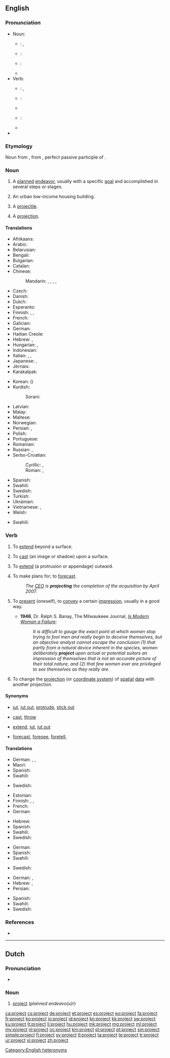 ==English==
{{slim-wikipedia|Project (disambiguation)}}

===Pronunciation===
{{rel-top|RP, US, and Canadian pronunciation, including audio}}
* Noun:
** {{a|RP}}: {{IPA|/ˈpɹəʊd͡ʒɛkt/|/ˈpɹɒd͡ʒɛkt/}}, {{X-SAMPA|/"pr\@UdZEkt/|/"pr\QdZEkt/}}
** {{a|US}}: {{IPA|/ˈpɹɑd͡ʒɛkt/}}
** {{a|Canada}}: {{IPA|/ˈpɹɑdʒɛk̚t/}}
** {{audio|en-ca-project-noun.ogg|Audio (Canada)}}
* Verb:
** {{a|RP}}: {{IPA|/pɹəˈd͡ʒɛkt/}}, {{X-SAMPA|/pr\@"dZEkt/}}
** {{a|US}}: {{IPA|/pɹəˈd͡ʒɛkt/}}
** {{audio|En-us-project.ogg|Audio (US)}}
** {{a|Canada}}: {{IPA|/pɹəˈd͡ʒɛk̚t/}}
** {{audio|en-ca-project-verb.ogg|Audio (Canada)}}
* {{rhymes|ɛkt}}
{{rel-bottom}}

===Etymology===
Noun from {{etyl|la|en}} {{term|proiectum|prōiectum|projection|lang=la}}, from {{term|proiectus|prōiectus||lang=la}}, perfect passive participle of {{term|proicio|prōiciō|throw forth, extend; expel|lang=la}}.

===Noun===
{{en-noun}}

# A [[plan]]ned [[endeavor]], usually with a specific [[goal]] and accomplished in several steps or stages.
# {{context|US}} An urban low-income housing building.
# {{context|obsolete}} A [[projectile]].
# {{context|obsolete}} A [[projection]].

====Translations====
{{trans-top|planned endeavor}}
* Afrikaans: {{t|af|projek}}
* Arabic: {{t-|ar|مشروع|tr=mašrūʿ|m}}
* Belarusian: {{t-|be|праект|m|tr=prajékt|sc=Cyrl}}
* Bengali: {{t-|bn|প্রজেক্ট|tr=prôjekţ|sc=Beng}}
* Bulgarian: {{t+|bg|проект|m|tr=proékt|sc=Cyrl}}
* Catalan: {{t+|ca|projecte|m}}
* Chinese:
*: Mandarin: {{t|cmn|計劃}}, {{t|cmn|计划|tr=jìhuà}}, {{t|cmn|方案|tr=fāng'àn}}, {{t|cmn|項目|sc=Hani}}, {{t|cmn|项目|tr=xiàngmù|sc=Hani}}
* Czech: {{t+|cs|projekt|m}}
* Danish: {{t-|da|projekt}}
* Dutch: {{t+|nl|project|n}}
* Esperanto: {{t-|eo|projekto}}
* Finnish: {{t+|fi|suunnitelma}}, {{t+|fi|hanke}}, {{t+|fi|projekti}}
* French: {{t+|fr|projet|m}}
* Galician: {{t+|gl|proxecto|m}}
* German: {{t+|de|Projekt|n}}
* Haitian Creole: {{tø|ht|pwojè}}
* Hebrew: {{t-|he|פרויקט|m|tr=proyékt}}, {{t-|he|מיזם|m|tr=meizám}}
* Hungarian: {{t+|hu|terv}}, {{t+|hu|projekt}}
* Indonesian: {{t+|id|proyek}}
* Italian: {{t+|it|progetto|m}}, {{t+|it|studio|m}}, {{t+|it|ricerca|f}}
* Japanese: {{t+|ja|プロジェクト|tr=purojekuto}}, {{t+|ja|計画|tr=けいかく, keikaku}}
* Jèrriais: {{tø|roa-jer|projet|m}}
* Karakalpak: {{tø|kaa|proekt}}
{{trans-mid}}
* Korean: {{t+|ko|계획|tr=gyehoek}} ({{t+|ko|計劃}})
* Kurdish:
*: Sorani: {{tø|ckb|پرۆژه‌|sc=ku-Arab}}
* Latvian: {{t-|lv|projekts|m}}
* Malay: {{t-|ms|projek}}
* Maltese: {{t-|mt|proġett|m}}
* Norwegian: {{t-|no|prosjekt|n}}
* Persian: {{t+|fa|پروژه|tr=prože}}, {{t+|fa|پیش‌افکند|tr=piš-afkand|sc=fa-Arab}}
* Polish: {{t+|pl|projekt|m}}
* Portuguese: {{t+|pt|projeto|m}}
* Romanian: {{t-|ro|proiect|n}}
* Russian: {{t+|ru|план|m|tr=plan}}, {{t+|ru|проект|m|tr=proɛ́kt}}
* Serbo-Croatian:
*: Cyrillic: {{t-|sh|пројекат|m}} {{qualifier|Bosnian, Serbian}}, {{t-|sh|пројект}} {{qualifier|Croatian}}
*: Roman: {{t-|sh|projekat|m}} {{qualifier|Bosnian, Serbian}}, {{t-|sh|projekt|m}} {{qualifier|Croatian}}
* Spanish: {{t+|es|proyecto|m}}
* Swahili: {{t+|sw|mradi}}
* Swedish: {{t+|sv|projekt|n}}
* Turkish: {{t+|tr|proje}}
* Ukrainian: {{t-|uk|проект|m|tr=proékt|sc=Cyrl}}
* Vietnamese: {{t+|vi|kế hoạch}}, {{t-|vi|đề án}}
* Welsh: {{t+|cy|prosiect|m}}
{{trans-bottom}}

{{trans-top|urban low-income housing building}}
* Swahili: {{t+|sw|miradi}}
{{trans-mid}}
{{trans-bottom}}

===Verb===
{{en-verb}}

# {{context|intransitive}} To [[extend]] beyond a surface.
# {{context|transitive}} To [[cast]] (an image or shadow) upon a surface.
# {{context|transitive}}  To [[extend]] (a protrusion or appendage) outward.
# {{context|transitive}}  To make plans for; to [[forecast]].
#: ''The [[CEO]] is '''projecting''' the completion of the acquisition by April 2007.''
# {{context|transitive|reflexive}} To [[present]] (oneself), to [[convey]] a certain [[impression]], usually in a good way.
#* '''1946''', Dr. Ralph S. Banay, The Milwaukeee Journal, ''[http://news.google.com/newspapers?nid=1499&dat=19461207&id=NS0aAAAAIBAJ&sjid=8iMEAAAAIBAJ&pg=4499,3742545 Is Modern Woman a Failure]'':
#*: ''It is difficult to gauge the exact point at which women stop trying to fool men and really begin to deceive themselves, but an objective analyst cannot escape the conclusion (1) that partly from a natural device inherent in the species, women deliberately '''project''' upon actual or potential suitors an impression of themselves that is not an accurate picture of their total nature, and (2) that few women ever are privileged to see themselves as they really are.''
# {{context|cartography}} To change the [[projection]] (or [[coordinate system]]) of [[spatial]] [[data]] with another projection.

====Synonyms====
* {{sense|extend beyond a surface}} [[jut]], [[jut out]], [[protrude]], [[stick out]]
* {{sense|cast image/shadow}} [[cast]], [[throw]]
* {{sense|extend outward}} [[extend]], [[jut]], [[jut out]]
* {{sense|make plans for; forecast}} [[forecast]], [[foresee]], [[foretell]],

====Translations====
{{trans-top|extend beyond a surface}}
* German: {{t-|de|hervorragen}}, {{t-|de|herausragen}}, {{t+|de|projizieren}}
* Maori: {{t|mi|kūrae}}
* Spanish: {{t|es|proyectar}}
* Swahili: {{t+|sw|miradi}}
{{trans-mid}}
* Swedish: {{t+|sv|sträcka ut}}
{{trans-bottom}}

{{trans-top|cast (image/shadow)}}
* Estonian: {{t-|et|kujutama}}
* Finnish: {{t+|fi|heijastaa}}, {{t+|fi|langeta}}, {{t-|fi|projisoida}}
* French: {{t+|fr|projeter}}
* German: {{t+|de|projizieren}}
{{trans-mid}}
* Hebrew: {{t-|he|הקרין|tr=hikrín}}
* Spanish: {{t|es|proyectar}}
* Swahili: {{t+|sw|miradi}}
* Swedish: {{t+|sv|projicera}}
{{trans-bottom}}

{{trans-top|extend outward}}
* German: {{t+|de|projizieren}}
* Spanish: {{t|es|proyectar}}
* Swahili: {{t+|sw|miradi}}
{{trans-mid}}
* Swedish: {{t+|sv|projicera}}
{{trans-bottom}}

{{trans-top|make plans for; forecast}}
* German: {{t+|de|projizieren}}, {{t+|de|planen}}
* Hebrew: {{t-|he|תכנן|tr=tikhnén}}, {{t-|he|ציפה|tr=tzipá}}
* Persian: {{t-|fa|پیش‌بینی‌ کردن|tr=pishbini kardan|sc=fa-Arab}}
{{trans-mid}}
* Spanish: {{t|es|proyectar}}
* Swahili: {{t+|sw|miradi}}
* Swedish: {{t+|sv|projektera}}
{{trans-bottom}}

===References===
* {{R:OED2}}

[[Category:English heteronyms]]

----

==Dutch==

===Pronunciation===
* {{audio|Nl-project.ogg|audio}}

===Noun===
{{nl-noun|n|projecten|projectje}}

# [[#English|project]] (''planned endeavo(u)r'')

[[ca:project]]
[[cs:project]]
[[de:project]]
[[et:project]]
[[es:project]]
[[eo:project]]
[[fa:project]]
[[fr:project]]
[[ko:project]]
[[io:project]]
[[id:project]]
[[kn:project]]
[[kk:project]]
[[sw:project]]
[[ku:project]]
[[lt:project]]
[[li:project]]
[[hu:project]]
[[mk:project]]
[[mg:project]]
[[ml:project]]
[[my:project]]
[[nl:project]]
[[oc:project]]
[[km:project]]
[[pl:project]]
[[pt:project]]
[[sm:project]]
[[simple:project]]
[[fi:project]]
[[sv:project]]
[[tl:project]]
[[ta:project]]
[[te:project]]
[[tr:project]]
[[ur:project]]
[[vi:project]]
[[zh:project]]